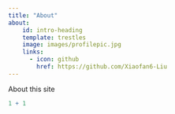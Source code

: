 ```yaml
---
title: "About"
about:
    id: intro-heading
    template: trestles
    image: images/profilepic.jpg
    links:
      - icon: github
        href: https://github.com/Xiaofan6-Liu
---
```


About this site

```r
1 + 1
```
